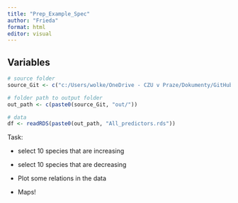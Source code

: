```yaml
---
title: "Prep_Example_Spec"
author: "Frieda"
format: html
editor: visual
---
```


## Variables

```r
# source folder
source_Git <- c("c:/Users/wolke/OneDrive - CZU v Praze/Dokumenty/GitHub/BEAST_General_Procedures/Project_Frieda/StaticPredictors/")

# folder path to output folder
out_path <- c(paste0(source_Git, "out/"))

# data
df <- readRDS(paste0(out_path, "All_predictors.rds"))

```

Task:

-   select 10 species that are increasing

-   select 10 species that are decreasing

-   Plot some relations in the data

-   Maps!
